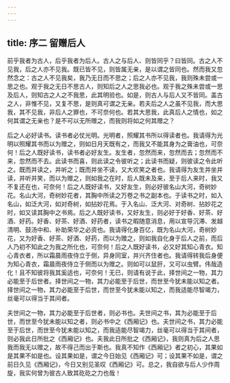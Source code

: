 ```yaml
---
---
---
```

title: 序二 留赠后人
---



前乎我者为古人，后乎我者为后人。古人之与后人、则皆同乎？曰皆同。古之人不见我，后之人亦不见我。既已皆不见，则皆属无亲，是以谓之皆同也。然而我又忽然念之：古之人不见我矣，我乃无日而不思之；后之人亦不见我，我则殊未尝或一思之也。观于我之无日不思古人，则知后之人之思我必也。观于我之殊未尝或一思及后人，则知古之人之不我思，此其明验也。如是，则古人与后人又不皆同。盖古之人，非惟不见，又复不思，是则真可谓之无亲。若夫后之人之虽不见我，而大思我，其不见我，非后人之罪也，不可奈何也。若其大思我，此真后人之情也，如之何其谓之无亲也？是不可以无所赠之，而我则将如之何其赠之？

后之人必好读书。读书者必仗光明。光明者，照耀其书所以得读者也。我请得为光明以照耀其书而以为赠之，则如日月天既有之，而我又不能其身为之膏油也，可奈何！后之人既好读书，读书者必好友生。友生者，忽然而来，忽然而去；忽然而不来，忽然而不去。此读书而喜，则此读之令彼听之；此读书而疑，则彼读之令此听之。既而并读之，并听之；既而并坐不读，又大欢笑之者也。我请得为友生并坐并读，并听并笑，而以为赠之，则如我之在时，后人既未及来，至于后人来时，我又不复还在也，可奈何！后之人既好读书，又好友生，则必好彼名山大河，奇树妙花。名山大河，奇树妙花者，其胸中所读之万卷之书之副本也。于读书之时，如入名山，如泛大河，如对奇树，如拈妙花焉。于入名山、泛大河、对奇树、拈妙花之时，如又读其胸中之书焉。后之人既好读书，又好友生，则必好于好香、好茶、好酒、好药。好香、好茶、好酒、好药者，读书之暇随意消息，用以宣导沉滞、发越清明、鼓汤中和、补助荣华之必资也。我请得化身百亿，既为名山大河，奇树妙花，又为好香、好茶、好酒、好药，而以为赠之，则如我自化身于后人之前，而后人乃初不知此之为我之所化也，可奈何！后之人既好读书，必又好其知心青衣。知心青衣者，所以霜晨雨夜侍立于侧，异身同室，并兴齐住者也。我请得转我后身便为知心青衣，霜晨雨夜侍立于侧而以为赠之。则如可以鼠肝，又可以虫臂。伟哉造化！且不知彼将我其奚适也，可奈何！无已，则请有说于此，择世间之一物，其力必能至于后世者。择世间之一物，其力必能至于后世，而世至今犹未能以知之者。择世间之一物，其力必能至于后世，而世至今犹未能以知之，而我适能尽智竭力，丝毫可以得当于其间者。

夫世间之一物，其力必能至于后世者，则必书也。夫世间之书，其为必能至于后世，而世至今犹未能以知之者，则必书中之《西厢记》也。夫世间之书，其力必能至于后世，而世至今犹未能以知之，而我适能尽智竭力，丝毫可以得当于其间者，则必我此日所批之《西厢记》也。夫我此日所批之《西厢记》，我则真为后之人思我而我无以赠之，故不得己而出于斯也。我真不知作《西厢记》者之初心，其果如是其果不如是也。设其果如是，谓之今日始见《西厢记》可；设其果不如是，谓之前日久见《西厢记》，今日又别见圣叹《西厢记》可。总之，我自欲与后人少作周旋，我实何曾为彼古人致其矻矻之力也哉！